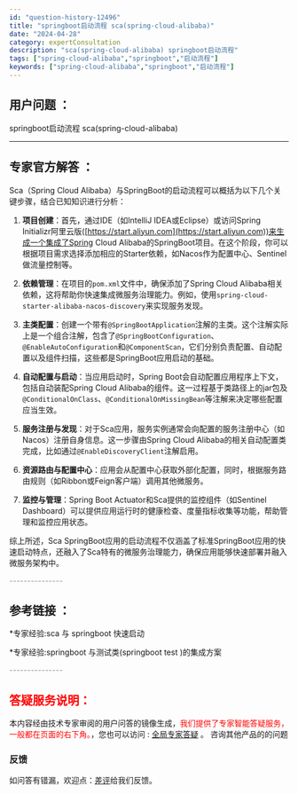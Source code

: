 ```yaml
---
id: "question-history-12496"
title: "springboot启动流程 sca(spring-cloud-alibaba)"
date: "2024-04-28"
category: expertConsultation
description: "sca(spring-cloud-alibaba) springboot启动流程"
tags: ["spring-cloud-alibaba","springboot","启动流程"]
keywords: ["spring-cloud-alibaba","springboot","启动流程"]
---
```


## 用户问题 ： 
 springboot启动流程 sca(spring-cloud-alibaba) 

---------------
## 专家官方解答 ：

Sca（Spring Cloud Alibaba）与SpringBoot的启动流程可以概括为以下几个关键步骤，结合已知知识进行分析：

1. **项目创建**：首先，通过IDE（如IntelliJ IDEA或Eclipse）或访问Spring Initializr阿里云版([https://start.aliyun.com](https://start.aliyun.com))来生成一个集成了Spring Cloud Alibaba的SpringBoot项目。在这个阶段，你可以根据项目需求选择添加相应的Starter依赖，如Nacos作为配置中心、Sentinel做流量控制等。

2. **依赖管理**：在项目的`pom.xml`文件中，确保添加了Spring Cloud Alibaba相关依赖，这将帮助你快速集成微服务治理能力。例如，使用`spring-cloud-starter-alibaba-nacos-discovery`来实现服务发现。

3. **主类配置**：创建一个带有`@SpringBootApplication`注解的主类。这个注解实际上是一个组合注解，包含了`@SpringBootConfiguration`、`@EnableAutoConfiguration`和`@ComponentScan`，它们分别负责配置、自动配置以及组件扫描，这些都是SpringBoot应用启动的基础。

4. **自动配置与启动**：当应用启动时，Spring Boot会自动配置应用程序上下文，包括自动装配Spring Cloud Alibaba的组件。这一过程基于类路径上的jar包及`@ConditionalOnClass`、`@ConditionalOnMissingBean`等注解来决定哪些配置应当生效。

5. **服务注册与发现**：对于Sca应用，服务实例通常会向配置的服务注册中心（如Nacos）注册自身信息。这一步骤由Spring Cloud Alibaba的相关自动配置类完成，比如通过`@EnableDiscoveryClient`注解启用。

6. **资源路由与配置中心**：应用会从配置中心获取外部化配置，同时，根据服务路由规则（如Ribbon或Feign客户端）调用其他微服务。

7. **监控与管理**：Spring Boot Actuator和Sca提供的监控组件（如Sentinel Dashboard）可以提供应用运行时的健康检查、度量指标收集等功能，帮助管理和监控应用状态。

综上所述，Sca SpringBoot应用的启动流程不仅涵盖了标准SpringBoot应用的快速启动特点，还融入了Sca特有的微服务治理能力，确保应用能够快速部署并融入微服务架构中。


<font color="#949494">---------------</font> 


## 参考链接 ：

*专家经验:sca 与 springboot 快速启动 
 
 *专家经验:springboot 与测试类(springboot test )的集成方案 


 <font color="#949494">---------------</font> 
 


## <font color="#FF0000">答疑服务说明：</font> 

本内容经由技术专家审阅的用户问答的镜像生成，<font color="#FF0000">我们提供了专家智能答疑服务，一般都在页面的右下角。</font>，您也可以访问 : [全局专家答疑](https://opensource.alibaba.com/chatBot) 。 咨询其他产品的的问题

### 反馈
如问答有错漏，欢迎点：[差评](https://ai.nacos.io/user/feedbackByEnhancerGradePOJOID?enhancerGradePOJOId=12589)给我们反馈。
